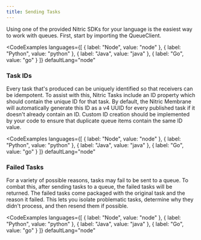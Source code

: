 ```yaml
---
title: Sending Tasks
---
```


Using one of the provided Nitric SDKs for your language is the easiest way to work with queues. First, start by importing the QueueClient.

<CodeExamples
	languages={[
	{
		label: "Node",
		value: "node"
	},
	{
		label: "Python",
		value: "python"
	},
	{
		label: "Java",
		value: "java"
	},
	{
		label: "Go",
		value: "go"
	}
	]}
	defaultLang="node"
>
<CodeSnippet snippet="nitrictech/node-sdk/examples/queues/send.ts" />

<CodeSnippet snippet="nitrictech/python-sdk/examples/queues/send.py" />

<CodeSnippet snippet="nitrictech/java-sdk/examples/src/main/java/examples/queues/Send.java" />

<CodeSnippet snippet="nitrictech/go-sdk/examples/queues/send.go" />

</CodeExamples>

### Task IDs

Every task that's produced can be uniquely identified so that receivers can be idempotent. To assist with this, Nitric Tasks include an ID property which should contain the unique ID for that task. By default, the Nitric Membrane will automatically generate this ID as a v4 UUID for every published task if it doesn't already contain an ID. Custom ID creation should be implemented by your code to ensure that duplicate queue items contain the same ID value.

<CodeExamples
	languages={[
	{
		label: "Node",
		value: "node"
	},
	{
		label: "Python",
		value: "python"
	},
	{
		label: "Java",
		value: "java"
	},
	{
		label: "Go",
		value: "go"
	}
	]}
	defaultLang="node"
>

<CodeSnippet snippet="nitrictech/node-sdk/examples/queues/send-id.ts" />

<CodeSnippet snippet="nitrictech/python-sdk/examples/queues/send_id.py" />

<CodeSnippet snippet="nitrictech/java-sdk/examples/src/main/java/examples/queues/SendId.java" />

<CodeSnippet snippet="nitrictech/go-sdk/examples/queues/send_id.go" />

</CodeExamples>

### Failed Tasks

For a variety of possible reasons, tasks may fail to be sent to a queue. To combat this, after sending tasks to a queue, the failed tasks will be returned. The failed tasks come packaged with the original task and the reason it failed. This lets you isolate problematic tasks, determine why they didn't process, and then resend them if possible.

<CodeExamples
	languages={[
	{
		label: "Node",
		value: "node"
	},
	{
		label: "Python",
		value: "python"
	},
	{
		label: "Java",
		value: "java"
	},
	{
		label: "Go",
		value: "go"
	}
	]}
	defaultLang="node"
>
<CodeSnippet snippet="nitrictech/node-sdk/examples/queues/failed.ts" />

<CodeSnippet snippet="nitrictech/python-sdk/examples/queues/failed.py" />

<CodeSnippet snippet="nitrictech/java-sdk/examples/src/main/java/examples/queues/Failed.java" />

<CodeSnippet snippet="nitrictech/go-sdk/examples/queues/failed.go" />

</CodeExamples>
